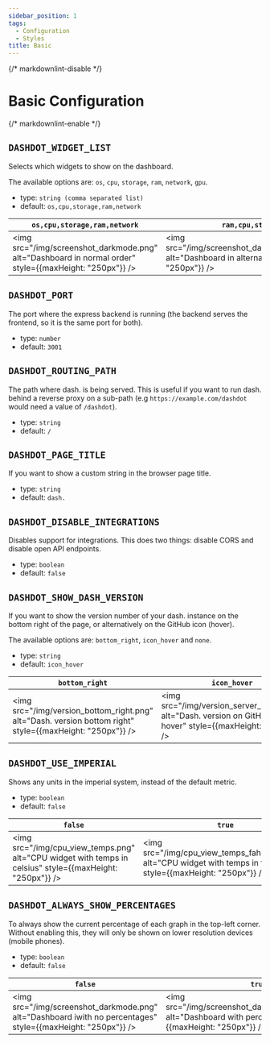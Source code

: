 ```yaml
---
sidebar_position: 1
tags:
  - Configuration
  - Styles
title: Basic
---
```


{/* markdownlint-disable */}

# Basic Configuration

{/* markdownlint-enable */}

## `DASHDOT_WIDGET_LIST`

Selects which widgets to show on the dashboard.

The available options are: `os`, `cpu`, `storage`, `ram`, `network`, `gpu`.

- type: `string (comma separated list)`
- default: `os,cpu,storage,ram,network`

| `os,cpu,storage,ram,network`                                                                            | `ram,cpu,storage,network`                                                                                                  |
| ------------------------------------------------------------------------------------------------------- | -------------------------------------------------------------------------------------------------------------------------- |
| <img src="/img/screenshot_darkmode.png" alt="Dashboard in normal order" style={{maxHeight: "250px"}} /> | <img src="/img/screenshot_darkmode_alternate_order.png" alt="Dashboard in alternate order" style={{maxHeight: "250px"}} /> |

## `DASHDOT_PORT`

The port where the express backend is running (the backend serves the frontend, so it is the same port for both).

- type: `number`
- default: `3001`

## `DASHDOT_ROUTING_PATH`

The path where dash. is being served. This is useful if you want to run dash. behind a reverse proxy on a sub-path
(e.g `https://example.com/dashdot` would need a value of `/dashdot`).

- type: `string`
- default: `/`

## `DASHDOT_PAGE_TITLE`

If you want to show a custom string in the browser page title.

- type: `string`
- default: `dash.`

## `DASHDOT_DISABLE_INTEGRATIONS`

Disables support for integrations. This does two things: disable CORS and disable open API endpoints.

- type: `boolean`
- default: `false`

## `DASHDOT_SHOW_DASH_VERSION`

If you want to show the version number of your dash. instance on the bottom right of the page, or alternatively on the GitHub icon (hover).

The available options are: `bottom_right`, `icon_hover` and `none`.

- type: `string`
- default: `icon_hover`

| `bottom_right`                                                                                            | `icon_hover`                                                                                                      |
| --------------------------------------------------------------------------------------------------------- | ----------------------------------------------------------------------------------------------------------------- |
| <img src="/img/version_bottom_right.png" alt="Dash. version bottom right" style={{maxHeight: "250px"}} /> | <img src="/img/version_server_hover.png" alt="Dash. version on GitHub icon hover" style={{maxHeight: "250px"}} /> |

## `DASHDOT_USE_IMPERIAL`

Shows any units in the imperial system, instead of the default metric.

- type: `boolean`
- default: `false`

| `false`                                                                                                   | `true`                                                                                                                  |
| --------------------------------------------------------------------------------------------------------- | ----------------------------------------------------------------------------------------------------------------------- |
| <img src="/img/cpu_view_temps.png" alt="CPU widget with temps in celsius" style={{maxHeight: "250px"}} /> | <img src="/img/cpu_view_temps_fahrenheit.png" alt="CPU widget with temps in fahrenheit" style={{maxHeight: "250px"}} /> |

## `DASHDOT_ALWAYS_SHOW_PERCENTAGES`

To always show the current percentage of each graph in the top-left corner. Without enabling this,
they will only be shown on lower resolution devices (mobile phones).

- type: `boolean`
- default: `false`

| `false`                                                                                                      | `true`                                                                                                             |
| ------------------------------------------------------------------------------------------------------------ | ------------------------------------------------------------------------------------------------------------------ |
| <img src="/img/screenshot_darkmode.png" alt="Dashboard iwith no percentages" style={{maxHeight: "250px"}} /> | <img src="/img/screenshot_darkmode_with_perc.png" alt="Dashboard with percentages" style={{maxHeight: "250px"}} /> |
